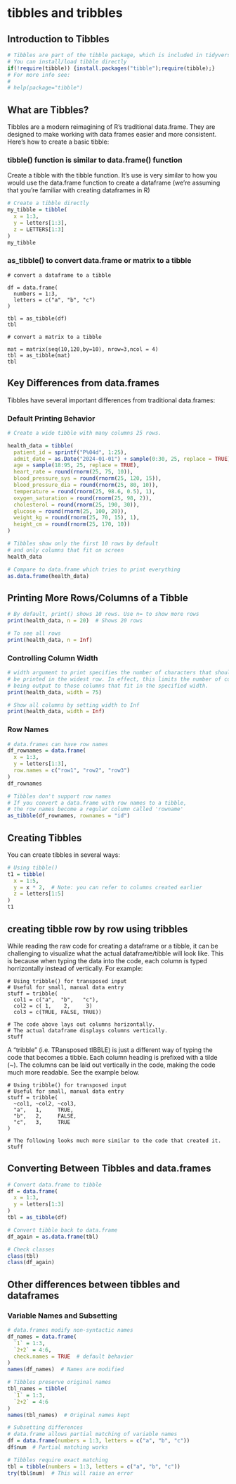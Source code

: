 # <yrChapterNumber></yrChapterNumber> tibbles and tribbles

## Introduction to Tibbles
```r
# Tibbles are part of the tibble package, which is included in tidyverse
# You can install/load tibble directly
if(!require(tibble)) {install.packages("tibble");require(tibble);}
# For more info see:
#
# help(package="tibble")
```

## What are Tibbles?
Tibbles are a modern reimagining of R's traditional data.frame. They are
designed to make working with data frames easier and more consistent.
Here's how to create a basic tibble:

### tibble() function is similar to data.frame() function

Create a tibble with the tibble function. It's use is very similar to how
you would use the data.frame function to create a dataframe (we're assuming
that you're familiar with creating dataframes in R)

```r
# Create a tibble directly
my_tibble = tibble(
  x = 1:3,
  y = letters[1:3],
  z = LETTERS[1:3]
)
my_tibble
```

### as_tibble() to convert data.frame or matrix to a tibble

```
# convert a dataframe to a tibble

df = data.frame(
  numbers = 1:3,
  letters = c("a", "b", "c")
)

tbl = as_tibble(df)
tbl

# convert a matrix to a tibble

mat = matrix(seq(10,120,by=10), nrow=3,ncol = 4) 
tbl = as_tibble(mat)
tbl
```

## Key Differences from data.frames

Tibbles have several important differences from traditional data.frames:

### Default Printing Behavior

```r

# Create a wide tibble with many columns 25 rows.

health_data = tibble(
  patient_id = sprintf("P%04d", 1:25),
  admit_date = as.Date("2024-01-01") + sample(0:30, 25, replace = TRUE),
  age = sample(18:95, 25, replace = TRUE),
  heart_rate = round(rnorm(25, 75, 10)),
  blood_pressure_sys = round(rnorm(25, 120, 15)),
  blood_pressure_dia = round(rnorm(25, 80, 10)),
  temperature = round(rnorm(25, 98.6, 0.5), 1),
  oxygen_saturation = round(rnorm(25, 98, 2)),
  cholesterol = round(rnorm(25, 190, 30)),
  glucose = round(rnorm(25, 100, 20)),
  weight_kg = round(rnorm(25, 70, 15), 1),
  height_cm = round(rnorm(25, 170, 10))
)

# Tibbles show only the first 10 rows by default
# and only columns that fit on screen
health_data

# Compare to data.frame which tries to print everything
as.data.frame(health_data)
```


## Printing More Rows/Columns of a Tibble

```r
# By default, print() shows 10 rows. Use n= to show more rows
print(health_data, n = 20)  # Shows 20 rows

# To see all rows
print(health_data, n = Inf)
```


<!-- DOESN'T WORK - may have been hallucinated 

```r
# You can also set this globally for your R session:
options(tibble.print_max = 20)  # Now all tibbles will show 20 rows
health_data

# Reset back to default
options(tibble.print_max = 10)
```

-->

### Controlling Column Width

```r
# width argument to print specifies the number of characters that should
# be printed in the widest row. In effect, this limits the number of columns
# being output to those columns that fit in the specified width.
print(health_data, width = 75)
```

```r
# Show all columns by setting width to Inf
print(health_data, width = Inf)
```

<!-- DOESN'T WORK - may have been hallucinated 

```r
# Or set globally:
options(tibble.width = Inf)
health_data
```

```r
# Reset to default
options(tibble.width = NULL)
```

-->

<!--
THIS IS NO LONGER AN ISSUE WITH DATAFRAMES - PERHAPS MODIFY THIS TO 
MENTION THAT THIS IS AN ISSUE FOR OLDER R VERSIONS?
YRTODO SEE ABOVE.

### Factor Conversion
```r
# data.frames automatically convert strings to factors
df_strings = data.frame(
  x = c("apple", "banana", "cherry"),
  y = c("red", "yellow", "red")
)
str(df_strings)  # Note that x and y are factors

# Tibbles keep strings as characters
tbl_strings = tibble(
  x = c("apple", "banana", "cherry"),
  y = c("red", "yellow", "red")
)
str(tbl_strings)  # x and y remain character vectors
```

-->

### Row Names

```r
# data.frames can have row names
df_rownames = data.frame(
  x = 1:3,
  y = letters[1:3],
  row.names = c("row1", "row2", "row3")
)
df_rownames

# Tibbles don't support row names
# If you convert a data.frame with row names to a tibble,
# the row names become a regular column called 'rowname'
as_tibble(df_rownames, rownames = "id")
```

## Creating Tibbles

You can create tibbles in several ways:
```r
# Using tibble()
t1 = tibble(
  x = 1:5,
  y = x * 2,  # Note: you can refer to columns created earlier
  z = letters[1:5]
)
t1
```

## creating tibble row by row using tribbles 

While reading the raw code for creating a dataframe or a tibble, it can be 
challenging to visualize what the actual dataframe/tibble will look like. This
is because when typing the data into the code, each column is typed horrizontally
instead of vertically. For example:

```
# Using tribble() for transposed input
# Useful for small, manual data entry
stuff = tribble(
  col1 = c("a",  "b",   "c"),
  col2 = c( 1,    2,     3)
  col3 = c(TRUE, FALSE, TRUE))

# The code above lays out columns horizontally. 
# The actual dataframe displays columns vertically.
stuff
```

A "tribble" (i.e. TRansposed tIBBLE) is just a 
different way of typing the code that becomes a tibble.
Each column heading is prefixed with a tilde (~). 
The columns can be laid out vertically in the code, making
the code much more readable. See the example below.

```
# Using tribble() for transposed input
# Useful for small, manual data entry
stuff = tribble(
  ~col1, ~col2, ~col3,
  "a",   1,     TRUE,
  "b",   2,     FALSE,
  "c",   3,     TRUE
)

# The following looks much more similar to the code that created it.
stuff
```

## Converting Between Tibbles and data.frames
```r
# Convert data.frame to tibble
df = data.frame(
  x = 1:3,
  y = letters[1:3]
)
tbl = as_tibble(df)

# Convert tibble back to data.frame
df_again = as.data.frame(tbl)

# Check classes
class(tbl)
class(df_again)
```


## Other differences between tibbles and dataframes

### Variable Names and Subsetting

```r
# data.frames modify non-syntactic names
df_names = data.frame(
  `1` = 1:3,
  `2+2` = 4:6,
  check.names = TRUE  # default behavior
)
names(df_names)  # Names are modified

# Tibbles preserve original names
tbl_names = tibble(
  `1` = 1:3,
  `2+2` = 4:6
)
names(tbl_names)  # Original names kept

# Subsetting differences
# data.frame allows partial matching of variable names
df = data.frame(numbers = 1:3, letters = c("a", "b", "c"))
df$num  # Partial matching works

# Tibbles require exact matching
tbl = tibble(numbers = 1:3, letters = c("a", "b", "c"))
try(tbl$num)  # This will raise an error
```

